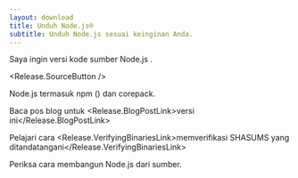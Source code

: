 ```yaml
---
layout: download
title: Unduh Node.js®
subtitle: Unduh Node.js sesuai keinginan Anda.
---
```


<section>
  Saya ingin versi kode sumber Node.js <Release.VersionDropdown />.

  <Release.SourceButton />
</section>

<section>
  Node.js termasuk <LinkWithArrow href="https://npmjs.com">npm</LinkWithArrow> (<Release.NpmVersion />) dan corepack.

  Baca pos blog untuk <Release.BlogPostLink>versi ini</Release.BlogPostLink>

  Pelajari cara <Release.VerifyingBinariesLink>memverifikasi SHASUMS yang ditandatangani</Release.VerifyingBinariesLink>

  Periksa cara <LinkWithArrow href="https://github.com/nodejs/node/blob/main/BUILDING.md#building-nodejs-on-supported-platforms">membangun Node.js</LinkWithArrow> dari sumber.
</section>
